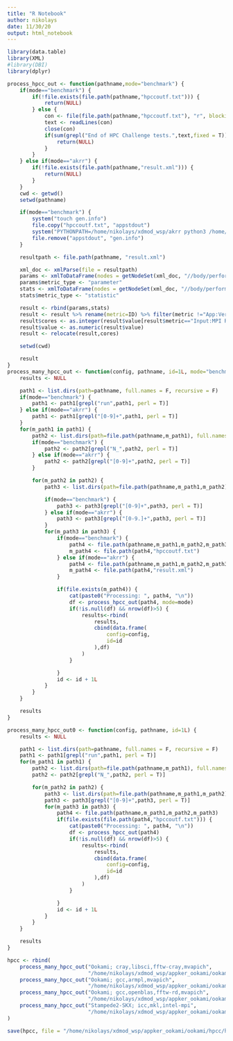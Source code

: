 ```yaml
---
title: "R Notebook"
author: nikolays
date: 11/30/20
output: html_notebook
---
```



```r
library(data.table)
library(XML)
#library(DBI)
library(dplyr)
```


```r
process_hpcc_out <- function(pathname,mode="benchmark") {
    if(mode=="benchmark") {
        if(!file.exists(file.path(pathname,"hpccoutf.txt"))) {
            return(NULL)
        } else {
            con <- file(file.path(pathname,"hpccoutf.txt"), "r", blocking = FALSE)
            text <- readLines(con)
            close(con)
            if(sum(grepl("End of HPC Challenge tests.",text,fixed = T))==0) {
                return(NULL)
            }
        }
    } else if(mode=="akrr") {
        if(!file.exists(file.path(pathname,"result.xml"))) {
            return(NULL)
        }
    }
    cwd <- getwd()
    setwd(pathname)

    if(mode=="benchmark") {
        system("touch gen.info")
        file.copy("hpccoutf.txt", "appstdout")
        system("PYTHONPATH=/home/nikolays/xdmod_wsp/akrr python3 /home/nikolays/xdmod_wsp/akrr/akrr/parsers/hpcc_parser.py ./ ./result.xml", ignore.stderr = TRUE, ignore.stdout = TRUE)
        file.remove("appstdout", "gen.info")
    }

    resultpath <- file.path(pathname, "result.xml")

    xml_doc <- xmlParse(file = resultpath)
    params <- xmlToDataFrame(nodes = getNodeSet(xml_doc, "//body/performance/benchmark/parameters/parameter"))
    params$metric_type <- "parameter"
    stats <- xmlToDataFrame(nodes = getNodeSet(xml_doc, "//body/performance/benchmark/statistics/statistic"))
    stats$metric_type <- "statistic"

    result <- rbind(params,stats)
    result <- result %>% rename(metric=ID) %>% filter(metric !="App:Version")
    result$cores <- as.integer(result$value[result$metric=="Input:MPI Ranks"])
    result$value <- as.numeric(result$value)
    result <- relocate(result,cores)

    setwd(cwd)

    result
}
process_many_hpcc_out <- function(config, pathname, id=1L, mode="benchmark") {
    results <- NULL

    path1 <- list.dirs(path=pathname, full.names = F, recursive = F)
    if(mode=="benchmark") {
        path1 <- path1[grepl("run",path1, perl = T)]
    } else if(mode=="akrr") {
        path1 <- path1[grepl("[0-9]+",path1, perl = T)]
    }
    for(m_path1 in path1) {
        path2 <- list.dirs(path=file.path(pathname,m_path1), full.names = F, recursive = F)
        if(mode=="benchmark") {
            path2 <- path2[grepl("N_",path2, perl = T)]
        } else if(mode=="akrr") {
            path2 <- path2[grepl("[0-9]+",path2, perl = T)]
        }

        for(m_path2 in path2) {
            path3 <- list.dirs(path=file.path(pathname,m_path1,m_path2), full.names = F, recursive = F)

            if(mode=="benchmark") {
                path3 <- path3[grepl("[0-9]+",path3, perl = T)]
            } else if(mode=="akrr") {
                path3 <- path3[grepl("[0-9.]+",path3, perl = T)]
            }
            for(m_path3 in path3) {
                if(mode=="benchmark") {
                    path4 <- file.path(pathname,m_path1,m_path2,m_path3)
                    m_path4 <- file.path(path4,"hpccoutf.txt")
                } else if(mode=="akrr") {
                    path4 <- file.path(pathname,m_path1,m_path2,m_path3)
                    m_path4 <- file.path(path4,"result.xml")
                }

                if(file.exists(m_path4)) {
                    cat(paste0("Processing: ", path4, "\n"))
                    df <- process_hpcc_out(path4, mode=mode)
                    if(!is.null(df) && nrow(df)>5) {
                        results<-rbind(
                            results,
                            cbind(data.frame(
                                config=config,
                                id=id
                            ),df)
                        )
                    }

                }
                id <- id + 1L
            }
        }
    }

    results
}

process_many_hpcc_out0 <- function(config, pathname, id=1L) {
    results <- NULL

    path1 <- list.dirs(path=pathname, full.names = F, recursive = F)
    path1 <- path1[grepl("run",path1, perl = T)]
    for(m_path1 in path1) {
        path2 <- list.dirs(path=file.path(pathname,m_path1), full.names = F, recursive = F)
        path2 <- path2[grepl("N_",path2, perl = T)]

        for(m_path2 in path2) {
            path3 <- list.dirs(path=file.path(pathname,m_path1,m_path2), full.names = F, recursive = F)
            path3 <- path3[grepl("[0-9]+",path3, perl = T)]
            for(m_path3 in path3) {
                path4 <- file.path(pathname,m_path1,m_path2,m_path3)
                if(file.exists(file.path(path4,"hpccoutf.txt"))) {
                    cat(paste0("Processing: ", path4, "\n"))
                    df <- process_hpcc_out(path4)
                    if(!is.null(df) && nrow(df)>5) {
                        results<-rbind(
                            results,
                            cbind(data.frame(
                                config=config,
                                id=id
                            ),df)
                        )
                    }

                }
                id <- id + 1L
            }
        }
    }

    results
}
```


```r
hpcc <- rbind(
    process_many_hpcc_out("Ookami; cray,libsci,fftw-cray,mvapich",
                          "/home/nikolays/xdmod_wsp/appker_ookami/ookami/data/appsout/hpcc/2020-11-30/cray_libsci_fftwcray_mvapich"),
    process_many_hpcc_out("Ookami; gcc,armpl,mvapich",
                          "/home/nikolays/xdmod_wsp/appker_ookami/ookami/data/appsout/hpcc/2020-11-30/gcc_armpl_mvapich"),
    process_many_hpcc_out("Ookami; gcc,openblas,fftw-rd,mvapich",
                          "/home/nikolays/xdmod_wsp/appker_ookami/ookami/data/appsout/hpcc/2020-11-30/gcc_openblas_fftwrd_mvapich"),
    process_many_hpcc_out("Stampede2-SKX; icc,mkl,intel-mpi",
                          "/home/nikolays/xdmod_wsp/appker_ookami/ookami/data/appsout/hpcc/stampede2-skx", mode="akrr")
)
```





```r
save(hpcc, file = "/home/nikolays/xdmod_wsp/appker_ookami/ookami/hpcc/hpcc.Rdata")
```